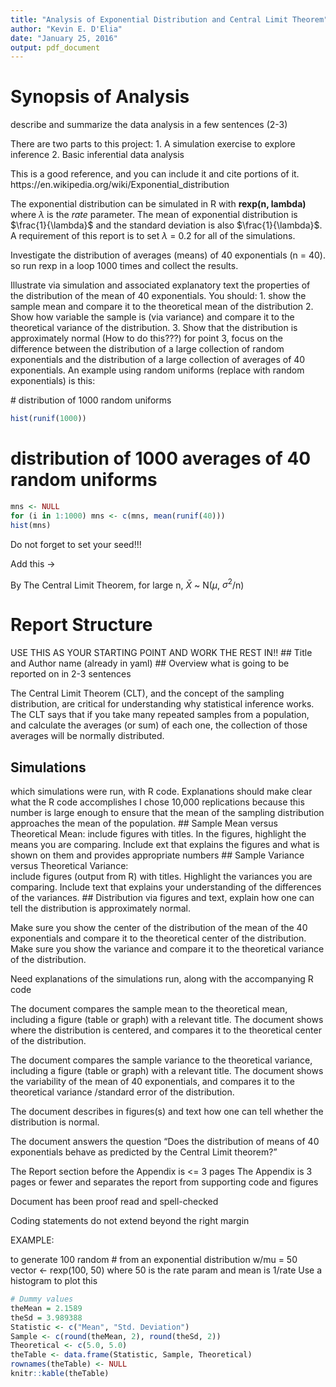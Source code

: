 ```yaml
---
title: "Analysis of Exponential Distribution and Central Limit Theorem"
author: "Kevin E. D'Elia"
date: "January 25, 2016"
output: pdf_document
---
```


# Synopsis of Analysis
describe and summarize the data analysis in a few sentences (2-3)

There are two parts to this project:
1. A simulation exercise to explore inference
2. Basic inferential data analysis


This is a good reference, and you can include it and cite portions of it.
https://en.wikipedia.org/wiki/Exponential_distribution


The exponential distribution can be simulated in R with **rexp(n, lambda)** where $\lambda$ is the *rate* parameter.  The mean of exponential distribution is $\frac{1}{\lambda}$ and the standard deviation is also $\frac{1}{\lambda}$.  A requirement of this report is to set $\lambda$ = 0.2 for all of the simulations.

Investigate the distribution of averages (means) of 40 exponentials (n = 40). 
so run rexp in a loop 1000 times and collect the results.

Illustrate via simulation and associated explanatory text the properties of the distribution of the mean of 40 exponentials.  You should:
1. show the sample mean and compare it to the theoretical mean of the distribution
2. Show how variable the sample is (via variance) and compare it to the theoretical variance of the distribution.
3. Show that the distribution is approximately normal (How to do this???)
  for point 3, focus on the difference between the distribution of a large collection of random exponentials and the distribution of a large collection of averages of 40 exponentials.
  An example using random uniforms (replace with random exponentials) is this:
  
  # distribution of 1000 random uniforms
```r
hist(runif(1000))
```

# distribution of 1000 averages of 40 random uniforms
```r
mns <- NULL
for (i in 1:1000) mns <- c(mns, mean(runif(40)))
hist(mns)
```

Do not forget to set your seed!!!

Add this ->

By The Central Limit Theorem, for large n, $\bar{X}$ ~ N($\mu$, $\sigma^2$/n)

# Report Structure
USE THIS AS YOUR STARTING POINT AND WORK THE REST IN!!
## Title and Author name 
(already in yaml)
## Overview 
what is going to be reported on in 2-3 sentences

The Central Limit Theorem (CLT), and the concept of the sampling distribution, are critical for understanding why statistical inference works.  The CLT says that if you take many repeated samples from a population, and calculate the averages (or sum) of each one, the collection of those averages will be normally distributed.

## Simulations 
which simulations were run, with R code.  Explanations should make clear what the R code accomplishes
I chose 10,000 replications because this number is large enough to ensure that the mean of the sampling distribution approaches the mean of the population.
## Sample Mean versus Theoretical Mean: 
include figures with titles.  In the figures, highlight the means you are comparing.  Include ext that explains the figures and what is shown on them and provides appropriate numbers
## Sample Variance versus Theoretical Variance:  
include figures (output from R) with titles.  Highlight the variances you are comparing.  Include text that explains your understanding of the differences of the variances.
## Distribution 
via figures and text, explain how one can tell the distribution is approximately normal.

Make sure you show the center of the distribution of the mean of the 40 exponentials and compare it to the theoretical center of the distribution.
Make sure you show the variance and compare it to the theoretical variance of the distribution.

Need explanations of the simulations run, along with the accompanying R code

The document compares the sample mean to the theoretical mean, including a figure (table or graph) with a relevant title.  The document shows where the distribution is centered, and compares it to the theoretical center of the distribution.

The document compares the sample variance to the theoretical variance, including a figure (table or graph) with a relevant title.  The document shows the variability of the mean of 40 exponentials, and compares it to the theoretical variance /standard error of the distribution.

The document describes in figures(s) and text how one can tell whether the distribution is normal.

The document answers the question "Does the distribution of means of 40 exponentials behave as predicted by the Central Limit theorem?"

The Report section before the Appendix is <= 3 pages
The Appendix is 3 pages or fewer and separates the report from supporting code and figures

Document has been proof read and spell-checked

Coding statements do not extend beyond the right margin


EXAMPLE:

to generate 100 random # from an exponential distribution w/mu = 50
vector <- rexp(100, 50)
where 50 is the rate param and mean is 1/rate
Use a histogram to plot this


```r
# Dummy values
theMean = 2.1589
theSd = 3.989388
Statistic <- c("Mean", "Std. Deviation")
Sample <- c(round(theMean, 2), round(theSd, 2))
Theoretical <- c(5.0, 5.0)
theTable <- data.frame(Statistic, Sample, Theoretical)
rownames(theTable) <- NULL
knitr::kable(theTable)
```
